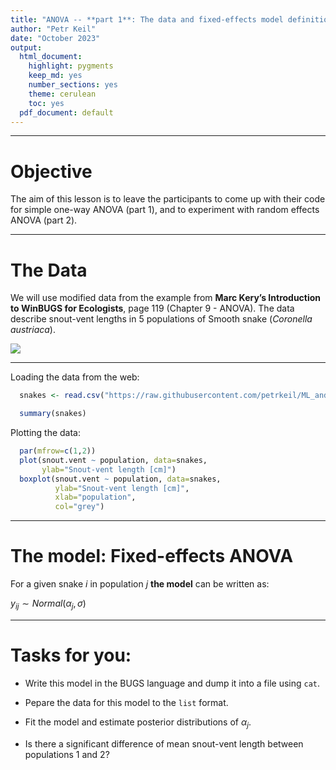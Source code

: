 ```yaml
---
title: "ANOVA -- **part 1**: The data and fixed-effects model definition"
author: "Petr Keil"
date: "October 2023"
output:
  html_document:
    highlight: pygments
    keep_md: yes
    number_sections: yes
    theme: cerulean
    toc: yes
  pdf_document: default
---
```


***

# Objective

The aim of this lesson is to leave the participants to come up with their
code for simple one-way ANOVA (part 1), and to experiment with random effects ANOVA (part 2).

***

# The Data

We will use modified data from the example from **Marc Kery's Introduction to WinBUGS for Ecologists**, page 119 (Chapter 9 - ANOVA). The data describe snout-vent lengths in 5 populations of Smooth snake (*Coronella austriaca*).

![](figure/snake.png)

***

Loading the data from the web:

```r
  snakes <- read.csv("https://raw.githubusercontent.com/petrkeil/ML_and_Bayes_2021_CZU/main/09_ANOVA/snakes.csv")

  summary(snakes)
```

Plotting the data:
```r
  par(mfrow=c(1,2))
  plot(snout.vent ~ population, data=snakes,
       ylab="Snout-vent length [cm]")
  boxplot(snout.vent ~ population, data=snakes,
          ylab="Snout-vent length [cm]",
          xlab="population",
          col="grey")
```

***

# The model: Fixed-effects ANOVA

For a given snake $i$ in population $j$ **the model** can be written as:

$y_{ij} \sim Normal(\alpha_j, \sigma)$

***

# Tasks for you:

* Write this model in the BUGS language and dump it into a file
using `cat`.

* Pepare the data for this model to the `list` format.

* Fit the model and estimate posterior distributions of $\alpha_j$.

* Is there a significant difference of mean snout-vent length between 
populations 1 and 2?





